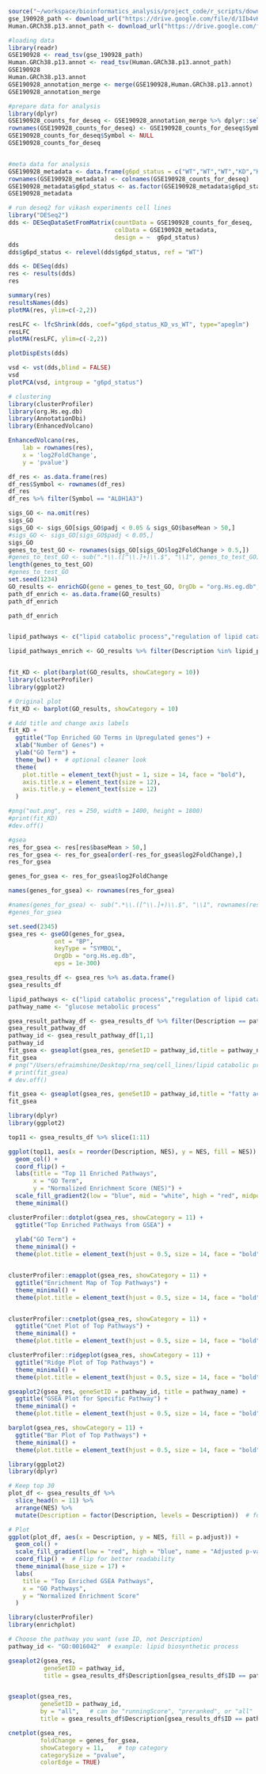 

```r
source("~/workspace/bioinformatics_analysis/project_code/r_scripts/download_data.R")
gse_190928_path <- download_url("https://drive.google.com/file/d/1Ib4vK8fEpwHDv_sjScb9nksmzaeQ8wTt", type="tsv")
Human.GRCh38.p13.annot_path <- download_url("https://drive.google.com/file/d/1YNV_8jkt9LtUePx2NnvfTjZRY_cGCvVK", type="tsv")
```






```r
#loading data
library(readr)
GSE190928 <- read_tsv(gse_190928_path)
Human.GRCh38.p13.annot <- read_tsv(Human.GRCh38.p13.annot_path)
GSE190928
Human.GRCh38.p13.annot
GSE190928_annotation_merge <- merge(GSE190928,Human.GRCh38.p13.annot)
GSE190928_annotation_merge
```
```r
#prepare data for analysis
library(dplyr)
GSE190928_counts_for_deseq <- GSE190928_annotation_merge %>% dplyr::select(Symbol,GSM5734411,GSM5734412,GSM5734413,GSM5734414,GSM5734415,GSM5734416) %>% distinct(Symbol, .keep_all = TRUE)
rownames(GSE190928_counts_for_deseq) <- GSE190928_counts_for_deseq$Symbol
GSE190928_counts_for_deseq$Symbol <- NULL
GSE190928_counts_for_deseq


#meta data for analysis
GSE190928_metadata <- data.frame(g6pd_status = c("WT","WT","WT","KD","KD","KD"))
rownames(GSE190928_metadata) <- colnames(GSE190928_counts_for_deseq)
GSE190928_metadata$g6pd_status <- as.factor(GSE190928_metadata$g6pd_status)
GSE190928_metadata
```

```r
# run deseq2 for vikash experiments cell lines
library("DESeq2")
dds <- DESeqDataSetFromMatrix(countData = GSE190928_counts_for_deseq,
                              colData = GSE190928_metadata,
                              design = ~  g6pd_status)
dds
dds$g6pd_status <- relevel(dds$g6pd_status, ref = "WT")
```
```r
dds <- DESeq(dds)
res <- results(dds)
res
```

```r
summary(res)
resultsNames(dds)
plotMA(res, ylim=c(-2,2))

```
```r
resLFC <- lfcShrink(dds, coef="g6pd_status_KD_vs_WT", type="apeglm")
resLFC
plotMA(resLFC, ylim=c(-2,2))
```
```r
plotDispEsts(dds)
```
```r
vsd <- vst(dds,blind = FALSE)
vsd
plotPCA(vsd, intgroup = "g6pd_status")
```

```r
# clustering
library(clusterProfiler)
library(org.Hs.eg.db)
library(AnnotationDbi)
library(EnhancedVolcano)
```


```r
EnhancedVolcano(res,
    lab = rownames(res),
    x = 'log2FoldChange',
    y = 'pvalue')
```
```r
df_res <- as.data.frame(res)
df_res$Symbol <- rownames(df_res)
df_res
df_res %>% filter(Symbol == "ALDH1A3")
```



```r
sigs_GO <- na.omit(res)
sigs_GO
sigs_GO <- sigs_GO[sigs_GO$padj < 0.05 & sigs_GO$baseMean > 50,]
#sigs_GO <- sigs_GO[sigs_GO$padj < 0.05,]
sigs_GO
genes_to_test_GO <- rownames(sigs_GO[sigs_GO$log2FoldChange > 0.5,])
#genes_to_test_GO <- sub(".*\\.([^\\.]+)\\.$", "\\1", genes_to_test_GO)
length(genes_to_test_GO)
#genes_to_test_GO
set.seed(1234)
GO_results <- enrichGO(gene = genes_to_test_GO, OrgDb = "org.Hs.eg.db", keyType = "SYMBOL", ont = "BP")
path_df_enrich <- as.data.frame(GO_results)
path_df_enrich


```


```r
path_df_enrich


lipid_pathways <- c("lipid catabolic process","regulation of lipid catabolic process","cellular lipid catabolic process","regulation of fatty acid transport","lipid storage")

lipid_pathways_enrich <- GO_results %>% filter(Description %in% lipid_pathways)


fit_KD <- plot(barplot(GO_results, showCategory = 10))
library(clusterProfiler)
library(ggplot2)

# Original plot
fit_KD <- barplot(GO_results, showCategory = 10)

# Add title and change axis labels
fit_KD +
  ggtitle("Top Enriched GO Terms in Upregulated genes") +
  xlab("Number of Genes") +
  ylab("GO Term") +
  theme_bw() +  # optional cleaner look
  theme(
    plot.title = element_text(hjust = 1, size = 14, face = "bold"),
    axis.title.x = element_text(size = 12),
    axis.title.y = element_text(size = 12)
  )

#png("out.png", res = 250, width = 1400, height = 1800)
#print(fit_KD)
#dev.off()
```
```r
#gsea 
res_for_gsea <- res[res$baseMean > 50,] 
res_for_gsea <- res_for_gsea[order(-res_for_gsea$log2FoldChange),]
res_for_gsea 

genes_for_gsea <- res_for_gsea$log2FoldChange

names(genes_for_gsea) <- rownames(res_for_gsea)

#names(genes_for_gsea) <- sub(".*\\.([^\\.]+)\\.$", "\\1", rownames(res_for_gsea))
#genes_for_gsea

set.seed(2345)
gsea_res <- gseGO(genes_for_gsea,
             ont = "BP",
             keyType = "SYMBOL",
             OrgDb = "org.Hs.eg.db",
             eps = 1e-300)
```

```r
gsea_results_df <- gsea_res %>% as.data.frame()
gsea_results_df


```
```r
lipid_pathways <- c("lipid catabolic process","regulation of lipid catabolic process","cellular lipid catabolic process","regulation of fatty acid transport","lipid storage")
pathway_name <- "glucose metabolic process"

gsea_result_pathway_df <- gsea_results_df %>% filter(Description == pathway_name)
gsea_result_pathway_df
pathway_id <- gsea_result_pathway_df[1,1] 
pathway_id
fit_gsea <- gseaplot(gsea_res, geneSetID = pathway_id,title = pathway_name)
fit_gsea
# png("/Users/efraimshine/Desktop/rna_seq/cell_lines/lipid catabolic process.png", res = 250, width = 1800, height = 1400)
# print(fit_gsea)
# dev.off()

fit_gsea <- gseaplot(gsea_res, geneSetID = pathway_id,title = "fatty acid catabolic process")
fit_gsea
```

```r
library(dplyr)
library(ggplot2)

top11 <- gsea_results_df %>% slice(1:11)

ggplot(top11, aes(x = reorder(Description, NES), y = NES, fill = NES)) +
  geom_col() +
  coord_flip() +
  labs(title = "Top 11 Enriched Pathways",
       x = "GO Term",
       y = "Normalized Enrichment Score (NES)") +
  scale_fill_gradient2(low = "blue", mid = "white", high = "red", midpoint = 0) +
  theme_minimal()

```
```r
clusterProfiler::dotplot(gsea_res, showCategory = 11) +
  ggtitle("Top Enriched Pathways from GSEA") +
  
  ylab("GO Term") +
  theme_minimal() +
  theme(plot.title = element_text(hjust = 0.5, size = 14, face = "bold"))


clusterProfiler::emapplot(gsea_res, showCategory = 11) +
  ggtitle("Enrichment Map of Top Pathways") +
  theme_minimal() +
  theme(plot.title = element_text(hjust = 0.5, size = 14, face = "bold"))


clusterProfiler::cnetplot(gsea_res, showCategory = 11) +
  ggtitle("Cnet Plot of Top Pathways") +
  theme_minimal() +
  theme(plot.title = element_text(hjust = 0.5, size = 14, face = "bold"))

clusterProfiler::ridgeplot(gsea_res, showCategory = 11) +
  ggtitle("Ridge Plot of Top Pathways") +
  theme_minimal() +
  theme(plot.title = element_text(hjust = 0.5, size = 14, face = "bold"))

gseaplot2(gsea_res, geneSetID = pathway_id, title = pathway_name) +
  ggtitle("GSEA Plot for Specific Pathway") +
  theme_minimal() +
  theme(plot.title = element_text(hjust = 0.5, size = 14, face = "bold"))

barplot(gsea_res, showCategory = 11) +
  ggtitle("Bar Plot of Top Pathways") +
  theme_minimal() +
  theme(plot.title = element_text(hjust = 0.5, size = 14, face = "bold"))
```
```r
library(ggplot2)
library(dplyr)

# Keep top 30
plot_df <- gsea_results_df %>%
  slice_head(n = 11) %>%
  arrange(NES) %>%
  mutate(Description = factor(Description, levels = Description))  # for ordering bars

# Plot
ggplot(plot_df, aes(x = Description, y = NES, fill = p.adjust)) +
  geom_col() +
  scale_fill_gradient(low = "red", high = "blue", name = "Adjusted p-value") +
  coord_flip() +  # Flip for better readability
  theme_minimal(base_size = 17) +
  labs(
    title = "Top Enriched GSEA Pathways",
    x = "GO Pathways",
    y = "Normalized Enrichment Score"
  )
```
```r
library(clusterProfiler)
library(enrichplot)

# Choose the pathway you want (use ID, not Description)
pathway_id <- "GO:0016042"  # example: lipid biosynthetic process

gseaplot2(gsea_res, 
          geneSetID = pathway_id, 
          title = gsea_results_df$Description[gsea_results_df$ID == pathway_id])


gseaplot(gsea_res, 
         geneSetID = pathway_id, 
         by = "all",   # can be "runningScore", "preranked", or "all"
         title = gsea_results_df$Description[gsea_results_df$ID == pathway_id])

cnetplot(gsea_res, 
         foldChange = genes_for_gsea, 
         showCategory = 11,    # top category
         categorySize = "pvalue", 
         colorEdge = TRUE)



```

